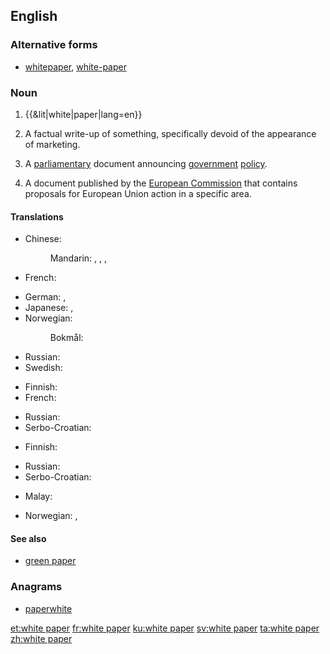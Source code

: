 {{also|whitepaper}}
==English==
{{wikipedia}}

===Alternative forms===
* [[whitepaper]], [[white-paper]]

===Noun===
{{en-noun|head=[[white]] [[paper]]}}

# {{&lit|white|paper|lang=en}}
# {{lb|en|management|marketing}} A factual write-up of something, specifically devoid of the appearance of marketing.
# {{lb|en|British|Ireland|European Union|politics}} A [[parliamentary]] document announcing [[government]] [[policy]].
# {{lb|en|European Union}} A document published by the [[European Commission]] that contains proposals for European Union action in a specific area.

====Translations====
{{trans-top|marketing document}}
* Chinese:
*: Mandarin: {{t+|cmn|白皮書|sc=Hani}}, {{t+|cmn|白皮书|tr=báipíshū|sc=Hani}}, {{t+|cmn|白紙|sc=Hani}}, {{t+|cmn|白纸|tr=báizhǐ|sc=Hani}}
* French: {{t+|fr|livre blanc|m}}
{{trans-mid}}
* German: {{t+|de|Weißbuch|n}}, {{t|de|Whitepaper|m}}
* Japanese: {{t|ja|白書|tr=はくしょ, hakusho|sc=Jpan}}, {{t|ja|ホワイトペーパー|tr=howaitopēpā|sc=Jpan}}
* Norwegian:
*: Bokmål: {{t|nb|hvitbok}}
* Russian: {{t|ru|бе́лая кни́га|f}}
* Swedish: {{t+|sv|vitbok}}
{{trans-bottom}}

{{trans-top|parliamentary document}}
* Finnish: {{t|fi|valkoinen kirja}}
* French: {{t+|fr|livre blanc|m}}
{{trans-mid}}
* Russian: {{t|ru|бе́лая кни́га|f}}
* Serbo-Croatian: {{t|sh|bijela knjiga|f}}
{{trans-bottom}}

{{trans-top|EU document}}
* Finnish: {{t|fi|valkoinen kirja}}
{{trans-mid}}
* Russian: {{t|ru|бе́лая кни́га|f}}
* Serbo-Croatian: {{t|sh|bijela knjiga|f}}
{{trans-bottom}}

{{checktrans-top}}
* Malay: {{t-check|ms|kertas putih}}
{{trans-mid}}
* Norwegian: {{t-check|no|stortingsmelding|f}}, {{t-check|no|stortingsmelding|f}}
{{trans-bottom}}

====See also====
* [[green paper]]

===Anagrams===
* [[paperwhite#English|paperwhite]]

[[et:white paper]]
[[fr:white paper]]
[[ku:white paper]]
[[sv:white paper]]
[[ta:white paper]]
[[zh:white paper]]